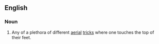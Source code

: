 ==English==

===Noun===
{{en-noun|es|head=[[toe]] [[touch]]}}

# {{lb|en|snowboarding|skateboarding}} Any of a plethora of different [[aerial]] [[trick]]s where one touches the top of their feet.